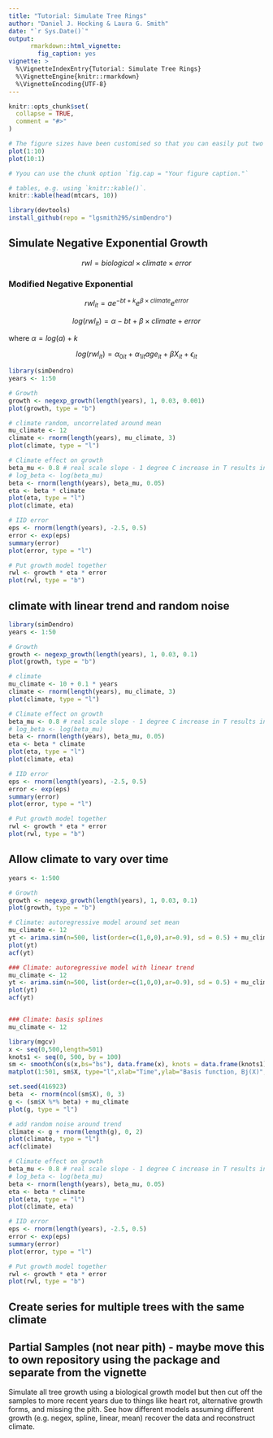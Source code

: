 ```yaml
---
title: "Tutorial: Simulate Tree Rings"
author: "Daniel J. Hocking & Laura G. Smith"
date: "`r Sys.Date()`"
output:
      rmarkdown::html_vignette:
        fig_caption: yes
vignette: >
  %\VignetteIndexEntry{Tutorial: Simulate Tree Rings}
  %\VignetteEngine{knitr::rmarkdown}
  %\VignetteEncoding{UTF-8}
---
```


```r
knitr::opts_chunk$set(
  collapse = TRUE,
  comment = "#>"
)
```


```r
# The figure sizes have been customised so that you can easily put two images side-by-side.
plot(1:10)
plot(10:1)

# Yyou can use the chunk option `fig.cap = "Your figure caption."`
```


```r
# tables, e.g. using `knitr::kable()`.
knitr::kable(head(mtcars, 10))
```

```r
library(devtools)
install_github(repo = "lgsmith295/simDendro")
```


## Simulate Negative Exponential Growth

$$
rwl = biological \times climate \times error
$$

### Modified Negative Exponential

$$
rwl_{it} = ae^{-bt + k} e^{\beta \times climate}e^{error}
$$

$$
log(rwl_{it}) = \alpha - bt + \beta \times climate + error
$$

where $\alpha = log(a) + k$

$$
log(rwl_{it}) = \alpha_{0it} + \alpha_{1it} age_{it} + \beta X_{it} + \epsilon_{it}
$$


```r
library(simDendro)
years <- 1:50

# Growth
growth <- negexp_growth(length(years), 1, 0.03, 0.001)
plot(growth, type = "b")

# climate random, uncorrelated around mean
mu_climate <- 12
climate <- rnorm(length(years), mu_climate, 3)
plot(climate, type = "l")

# Climate effect on growth
beta_mu <- 0.8 # real scale slope - 1 degree C increase in T results in this change in mm tree ring growth
# log_beta <- log(beta_mu)
beta <- rnorm(length(years), beta_mu, 0.05)
eta <- beta * climate
plot(eta, type = "l")
plot(climate, eta)

# IID error
eps <- rnorm(length(years), -2.5, 0.5)
error <- exp(eps)
summary(error)
plot(error, type = "l")

# Put growth model together
rwl <- growth * eta * error
plot(rwl, type = "b")

```

## climate with linear trend and random noise

```r
library(simDendro)
years <- 1:50

# Growth
growth <- negexp_growth(length(years), 1, 0.03, 0.1)
plot(growth, type = "b")

# climate
mu_climate <- 10 + 0.1 * years
climate <- rnorm(length(years), mu_climate, 3)
plot(climate, type = "l")

# Climate effect on growth
beta_mu <- 0.8 # real scale slope - 1 degree C increase in T results in this change in mm tree ring growth
# log_beta <- log(beta_mu)
beta <- rnorm(length(years), beta_mu, 0.05)
eta <- beta * climate
plot(eta, type = "l")
plot(climate, eta)

# IID error
eps <- rnorm(length(years), -2.5, 0.5)
error <- exp(eps)
summary(error)
plot(error, type = "l")

# Put growth model together
rwl <- growth * eta * error
plot(rwl, type = "b")

```

## Allow climate to vary over time

```r
years <- 1:500

# Growth
growth <- negexp_growth(length(years), 1, 0.03, 0.1)
plot(growth, type = "b")

# Climate: autoregressive model around set mean
mu_climate <- 12
yt <- arima.sim(n=500, list(order=c(1,0,0),ar=0.9), sd = 0.5) + mu_climate  # adding intercept and trend to the autoregressive 
plot(yt)
acf(yt)

### Climate: autoregressive model with linear trend
mu_climate <- 12
yt <- arima.sim(n=500, list(order=c(1,0,0),ar=0.9), sd = 0.5) + mu_climate + years*0.01  # adding intercept and trend to the autoregressive 
plot(yt)
acf(yt)


### Climate: basis splines
mu_climate <- 12

library(mgcv)
x <- seq(0,500,length=501)
knots1 <- seq(0, 500, by = 100)
sm <- smoothCon(s(x,bs="bs"), data.frame(x), knots = data.frame(knots1))[[1]] # addition of knots function not working and not throwing warning or error
matplot(1:501, sm$X, type="l",xlab="Time",ylab="Basis function, Bj(X)",cex.lab=1.5,cex.axis=1.5,lwd=2)

set.seed(416923)
beta  <- rnorm(ncol(sm$X), 0, 3)
g <- (sm$X %*% beta) + mu_climate
plot(g, type = "l")

# add random noise around trend
climate <- g + rnorm(length(g), 0, 2)
plot(climate, type = "l")
acf(climate)

# Climate effect on growth
beta_mu <- 0.8 # real scale slope - 1 degree C increase in T results in this change in mm tree ring growth
# log_beta <- log(beta_mu)
beta <- rnorm(length(years), beta_mu, 0.05)
eta <- beta * climate
plot(eta, type = "l")
plot(climate, eta)

# IID error
eps <- rnorm(length(years), -2.5, 0.5)
error <- exp(eps)
summary(error)
plot(error, type = "l")

# Put growth model together
rwl <- growth * eta * error
plot(rwl, type = "b")


```

## Create series for multiple trees with the same climate


## Partial Samples (not near pith) - maybe move this to own repository using the package and separate from the vignette

Simulate all tree growth using a biological growth model but then cut off the samples to more recent years due to things like heart rot, alternative growth forms, and missing the pith. See how different models assuming different growth (e.g. negex, spline, linear, mean) recover the data and reconstruct climate.

